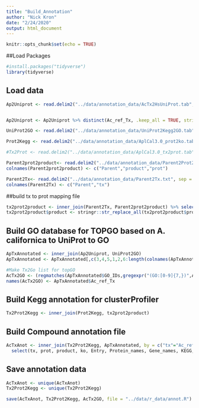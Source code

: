 ---
title: "Build_Annotation"
author: "Nick Kron"
date: "2/24/2020"
output: html_document
---

```{r setup, include=FALSE}
knitr::opts_chunk$set(echo = TRUE)
```

##Load Packages

```{r load packages, echo=FALSE, warning=FALSE,message=FALSE}


#install.packages("tidyverse")
library(tidyverse)

```


## Load data
```{r load data, echo=FALSE, message=FALSE, warning = FALSE, include= FALSE}

Ap2Uniprot <- read.delim2("../data/annotation_data/AcTx2HsUniProt.tab", sep = "\t", header = TRUE, stringsAsFactors = FALSE)


Ap2Uniprot <- Ap2Uniprot %>% distinct(Ac_ref_Tx, .keep_all = TRUE, stringsAsFactors = FALSE)

UniProt2GO <- read.delim2("../data/annotation_data/UniProt2Kegg2GO.tab", sep = "\t", header = TRUE, stringsAsFactors = FALSE)

Prot2Kegg <- read.delim2("../data/annotation_data/AplCal3.0_prot2ko.tab", sep = "\t", header = TRUE, stringsAsFactors = FALSE)

#Tx2Prot <- read.delim2("../data/annotation_data/AplCal3.0_tx2prot.tab", sep = "\t", header = TRUE)

Parent2prot2product<- read.delim2("../data/annotation_data/Parent2Prot2Product.txt", sep = ";", header = FALSE, stringsAsFactors = FALSE)
colnames(Parent2prot2product) <- c("Parent","product","prot")

Parent2Tx<- read.delim2("../data/annotation_data/Parent2Tx.txt", sep = ";", header = FALSE, stringsAsFactors = FALSE)
colnames(Parent2Tx) <- c("Parent","tx")

```

##build tx to prot mapping file

```{r build tx2prot, echo=FALSE, message=FALSE, warning = FALSE, include= FALSE}


tx2prot2product <- inner_join(Parent2Tx, Parent2prot2product) %>% select(tx, prot, product)
tx2prot2product$product <- stringr::str_replace_all(tx2prot2product$product,"%2C",",")

```



## Build GO database for TOPGO based on A. californica to UniProt to GO
```{r build GO annot, echo=FALSE, message=FALSE, warning = FALSE, include= FALSE}
ApTxAnnotated <- inner_join(Ap2Uniprot, UniProt2GO)
ApTxAnnotated <- ApTxAnnotated[,c(3,4,5,1,2,6:length(colnames(ApTxAnnotated)))]

#Make Tx2Go list for topGO
AcTx2GO <- (regmatches(ApTxAnnotated$GO_IDs,gregexpr("(GO:[0-9]{7,})",ApTxAnnotated$GO_IDs)))
names(AcTx2GO) <- ApTxAnnotated$Ac_ref_Tx
```


## Build Kegg annotation for clusterProfiler
```{r build KEGG annot, echo=FALSE, message=FALSE, warning = FALSE, include= FALSE}

Tx2Prot2Kegg <- inner_join(Prot2Kegg, tx2prot2product)

```

## Build Compound annotation file
```{r build annot, echo=FALSE, message=FALSE, warning = FALSE, include= FALSE}

AcTxAnot <- inner_join(Tx2Prot2Kegg, ApTxAnnotated, by = c("tx"="Ac_ref_Tx")) %>% 
  select(tx, prot, product, ko, Entry, Protein_names, Gene_names, KEGG, GeneID, GO_IDs, GO, GO_bp, GO_mf, GO_cc)

```

## Save annotation data
```{r save annot, echo=FALSE, message=FALSE, warning = FALSE, include= FALSE}
AcTxAnot <- unique(AcTxAnot)
Tx2Prot2Kegg <- unique(Tx2Prot2Kegg)

save(AcTxAnot, Tx2Prot2Kegg, AcTx2GO, file = "../data/r_data/annot.R")
```

